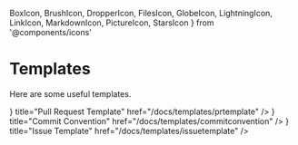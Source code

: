   BoxIcon,
  BrushIcon,
  DropperIcon,
  FilesIcon,
  GlobeIcon,
  LightningIcon,
  LinkIcon,
  MarkdownIcon,
  PictureIcon,
  StarsIcon
} from '@components/icons'

# Templates

Here are some useful templates.

<Cards>
  <Card icon={<GlobeIcon />} title="Pull Request Template" href="/docs/templates/prtemplate" />
  <Card icon={<PictureIcon />} title="Commit Convention" href="/docs/templates/commitconvention" />
  <Card icon={<GlobeIcon />} title="Issue Template" href="/docs/templates/issuetemplate" />
</Cards>
